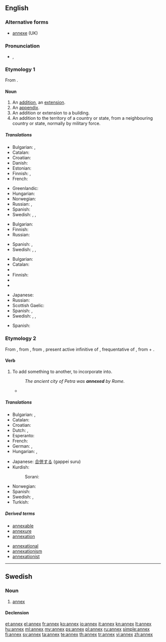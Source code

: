 ==English==

===Alternative forms===
* [[annexe]] (UK)

===Pronunciation===
* {{a|UK}} {{IPA|/ˈæn.ɛks/}}, {{X-SAMPA|/"{n.Eks/}}

===Etymology 1===
From {{etyl|fr|en}} {{term|annexe|lang=fr}}.

====Noun====
{{en-noun|es}}

# An [[addition]], an [[extension]].
# An [[appendix]].
# An addition or extension to a building.
# An addition to the territory of a country or state, from a neighbouring country or state, normally by military force.

=====Translations=====
{{trans-top|addition, an extension}}
* Bulgarian: {{t|bg|прибавка}},  {{t|bg|допълнение}}
* Catalan: {{t|ca|annex|m}}
* Croatian: {{t-|hr|aneks|m}}
* Danish: {{t|da|bilag}}
* Estonian: {{t-|et|lisa}}
* Finnish: {{t|fi|lisäys}}, {{t|fi|laajennus}}
* French: {{t+|fr|annexe}}
{{trans-mid}}
* Greenlandic: {{t|kl|bilagi}}
* Hungarian: {{t+|hu|függelék}}
* Norwegian: {{t+|no|anneks}}
* Russian: {{t|ru|прибавка|f|tr=pribávka|sc=Cyrl}}, {{t|ru|дополнение|n|tr=dopolnénije|sc=Cyrl}}
* Spanish: {{t+|es|anexo|m}}
* Swedish: {{t+|sv|annex}}, {{t|sv|tillägg}}, {{t-|sv|bilaga}}
{{trans-bottom}}

{{trans-top|appendix}}
* Bulgarian: {{t+|bg|приложение}}
* Finnish: {{t|fi|liite}}
* Russian: {{t|ru|приложение|n|tr=priložénije|sc=Cyrl}}
{{trans-mid}}
* Spanish: {{t+|es|apéndice|m}}, {{t+|es|extensión|f}}
* Swedish: {{t+|sv|appendix}}, {{t|sv|tillägg}}, {{t-|sv|bilaga}}
{{trans-bottom}}

{{trans-top|addition or extension to a building}}
* Bulgarian: {{t|bg|пристройка}}
* Catalan: {{t|ca|annex|m}}
* {{trreq|Dutch}}
* Finnish: {{t|fi|lisärakennus}}
* {{trreq|French}}
* {{trreq|German}}
{{trans-mid}}
* Japanese: {{t|ja|別館|tr=べっかん, bekkan|sc=Jpan}}
* Russian: {{t|ru|пристройка|f|tr=pristrójka|sc=Cyrl}}
* Scottish Gaelic: {{t|gd|ath-thaigh|m}}
* Spanish: {{t+|es|anexo|m}}, {{t+|es|pabellón|m}}
* Swedish: {{t+|sv|annex}}, {{t|sv|tillbyggnad}}, {{t|sv|flygel}}
{{trans-bottom}}

{{trans-top|addition of territory}}
* Spanish: {{t+|es|anexión|f}}
{{trans-mid}}
{{trans-bottom}}

===Etymology 2===
From {{etyl|enm|en}}, from {{etyl|fro|en}} {{term|annexer||lang=fro|to join}}, from {{etyl|ML.}} {{term|annexare|annexāre|lang=la}}, present active infinitive of {{term|annexo|annexō|lang=la}}, frequentative of {{etyl|la|en}} {{term|annecto|annectō|bind to|lang=la}}, from {{term|ad||to|lang=la}} + {{term|necto|nectō|tie, bind|lang=la}}.

====Verb====
{{en-verb|annex|es}}

# To add something to another, to incorporate into.
#: ''The ancient city of Petra was '''annexed''' by Rome.''
#* {{quote-book|title=[[W:Huế|Wikipedia:Syngman Rhee]] | year=2009 | passage= ''In 1910, he returned to Korea, which had by this time been '''annexed''' by Japan.'' }}

=====Translations=====
{{trans-top|To add something to another, to incorporate into}}
* Bulgarian: {{t|bg|присъединявам}},  {{t|bg|прибавям}}
* Catalan: {{t|ca|annexar}}
* Croatian: {{t-|hr|anektirati}}
* Dutch: {{t+|nl|annexeren}},  {{t+|nl|inlijven}}
* Esperanto: {{t|eo|aneksi}}
* French: {{t+|fr|annexer}}
* German: {{t+|de|annektieren}}, {{t|de|Annex|m}}
* Hungarian: {{t|hu|hozzácsatol}}, {{t-|hu|annektál}}
{{trans-mid}}
* Japanese: [[合併する]] (gappei suru)
* Kurdish:
*: Sorani: {{t|ku|خستنه‌ سه‌ر|tr=xistine ser|sc=ku-Arab}}
* Norwegian: {{t|no|annektere}}
* Spanish: {{t-|es|anexar}}
* Swedish: {{t|sv|införliva}}, {{t|sv|annektera}}
* Turkish: {{t+|tr|ek}}
{{trans-bottom}}

=====Derived terms=====
{{der-top}}
* [[annexable]]
* [[annexure]]
* [[annexation]]
{{der-mid}}
* [[annexational]]
* [[annexationism]]
* [[annexationist]]
{{der-bottom}}

----

==Swedish==

===Noun===
{{sv-noun|g=n}}

# [[#English|annex]]

====Declension====
{{sv-noun-n-zero|genitive=}}

[[et:annex]]
[[el:annex]]
[[fr:annex]]
[[ko:annex]]
[[io:annex]]
[[it:annex]]
[[kn:annex]]
[[lt:annex]]
[[hu:annex]]
[[ml:annex]]
[[my:annex]]
[[ps:annex]]
[[pl:annex]]
[[ru:annex]]
[[simple:annex]]
[[fi:annex]]
[[sv:annex]]
[[ta:annex]]
[[te:annex]]
[[th:annex]]
[[tr:annex]]
[[vi:annex]]
[[zh:annex]]